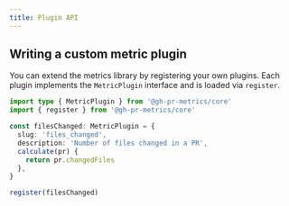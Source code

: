 ```yaml
---
title: Plugin API
---
```


## Writing a custom metric plugin

You can extend the metrics library by registering your own plugins. Each plugin implements the `MetricPlugin` interface and is loaded via `register`.

```ts
import type { MetricPlugin } from '@gh-pr-metrics/core'
import { register } from '@gh-pr-metrics/core'

const filesChanged: MetricPlugin = {
  slug: 'files_changed',
  description: 'Number of files changed in a PR',
  calculate(pr) {
    return pr.changedFiles
  },
}

register(filesChanged)
```
